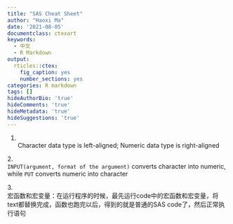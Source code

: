 ```yaml
---
title: "SAS Cheat Sheet"
author: "Haoxi Ma"
date: '2021-08-05'
documentclass: ctexart
keywords:
  - 中文
  - R Markdown
output:
  rticles::ctex:
    fig_caption: yes
    number_sections: yes
categories: R markdown
tags: []
hideAuthorBio: 'true'
hideComments: 'true'
hideMetadata: 'true'
hideSuggestions: 'true'
---
```


1. <br>
Character data type is left-aligned; Numeric data type is right-aligned

2.<br>
`INPUT(argument, format of the argument)` converts character into numeric, while `PUT` converts numeric into character

3.<br>
宏函数和宏变量：在运行程序的时候，最先运行code中的宏函数和宏变量，将text都替换完成，函数也跑完以后，得到的就是普通的SAS code了，然后正常执行语句








